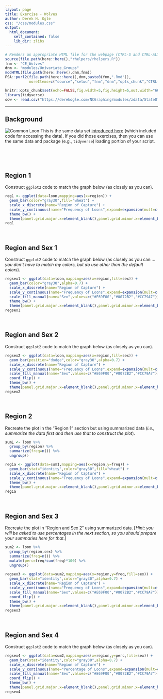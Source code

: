 ```yaml
---
layout: page
title: Exercise - Wolves
author: Derek H. Ogle
css: "/css/modules.css"
output:
  html_document:
    self_contained: false
    lib_dir: zlibs
---
```


```r
# Renders an appropriate HTML file for the webpage (CTRL-S and CTRL-ALT-C)
source(file.path(here::here(),"rhelpers/rhelpers.R"))
fnm <- "CE_Wolves"
dnm <- "modules/Univariate_Groups"
modHTML(file.path(here::here(),dnm,fnm))
FSA::purl2(file.path(here::here(),dnm,paste0(fnm,".Rmd")),
           moreItems=c("source","setwd","fnm","dnm","opts_chunk","CTRL-S"))
```
```r
knitr::opts_chunk$set(echo=FALSE,fig.width=5,fig.height=5,out.width="60%")
library(tidyverse)
sow <- read.csv("https://derekogle.com/NCGraphing/modules/zdata/StateOfWolf.csv")
```

----

## Background
<img src="../zimgs/loon.jpg" alt="Common Loon" class="img-right">
This is the same data set [introduced here](../Intro/CE_Loons.html) (which included code for accessing the data). If you did those exercises, then you can use the same data and package (e.g., `tidyverse`) loading portion of your script.

&nbsp;

&nbsp;


## Region 1
Construct `ggplot2` code to match the graph below (as closely as you can).

```r
reg1 <- ggplot(data=loon,mapping=aes(x=region)) +
  geom_bar(color="gray30",fill="wheat") +
  scale_x_discrete(name="Region of Capture") +
  scale_y_continuous(name="Frequency of Loons",expand=expansion(mult=c(0,0.05))) +
  theme_bw() +  
  theme(panel.grid.major.x=element_blank(),panel.grid.minor.x=element_blank())
reg1
```

&nbsp;

## Region and Sex 1
Construct `ggplot2` code to match the graph below (as closely as you can ... *you don't have to match my colors, but do use other than the default colors*).

```r
regsex1 <- ggplot(data=loon,mapping=aes(x=region,fill=sex)) +
  geom_bar(color="gray30",alpha=0.7) +
  scale_x_discrete(name="Region of Capture") +
  scale_y_continuous(name="Frequency of Loons",expand=expansion(mult=c(0,0.05))) +
  scale_fill_manual(name="Sex",values=c("#E69F00","#0072B2","#CC79A7")) +
  theme_bw() +  
  theme(panel.grid.major.x=element_blank(),panel.grid.minor.x=element_blank())
regsex1
```

&nbsp;

## Region and Sex 2
Construct `ggplot2` code to match the graph below (as closely as you can).

```r
regsex2 <- ggplot(data=loon,mapping=aes(x=region,fill=sex)) +
  geom_bar(position="dodge",color="gray30",alpha=0.7) +
  scale_x_discrete(name="Region of Capture") +
  scale_y_continuous(name="Frequency of Loons",expand=expansion(mult=c(0,0.05))) +
  scale_fill_manual(name="Sex",values=c("#E69F00","#0072B2","#CC79A7")) +
  coord_flip() +
  theme_bw() +
  theme(panel.grid.major.x=element_blank(),panel.grid.minor.x=element_blank())
regsex2
```

&nbsp;

## Region 2
Recreate the plot in the "Region 1" section but using summarized data (*i.e., summarize the data first and then use that to construct the plot*).

```r
sum1 <- loon %>%
  group_by(region) %>%
  summarize(freq=n()) %>%
  ungroup()

reg1a <- ggplot(data=sum1,mapping=aes(x=region,y=freq)) +
  geom_bar(stat="identity",color="gray30",fill="wheat") +
  scale_x_discrete(name="Region of Capture") +
  scale_y_continuous(name="Frequency of Loons",expand=expansion(mult=c(0,0.05))) +
  theme_bw() +  
  theme(panel.grid.major.x=element_blank(),panel.grid.minor.x=element_blank())
reg1a
```

&nbsp;

## Region and Sex 3
Recreate the plot in "Region and Sex 2" using summarized data. [*Hint: you will be asked to use percentages in the next section, so you should prepare your summaries here for that*.]

```r
sum2 <- loon %>%
  group_by(region,sex) %>%
  summarize(freq=n()) %>%
  mutate(perc=freq/sum(freq)*100) %>%
  ungroup()
  
regsex3 <- ggplot(data=sum2,mapping=aes(x=region,y=freq,fill=sex)) +
  geom_bar(stat="identity",color="gray30",alpha=0.7) +
  scale_x_discrete(name="Region of Capture") +
  scale_y_continuous(name="Frequency of Loons",expand=expansion(mult=c(0,0.05))) +
  scale_fill_manual(name="Sex",values=c("#E69F00","#0072B2","#CC79A7")) +
  coord_flip() +
  theme_bw() +  
  theme(panel.grid.major.x=element_blank(),panel.grid.minor.x=element_blank())
regsex3
```

&nbsp;

## Region and Sex 4
Construct `ggplot2` code to match the graph below (as closely as you can).

```r
regsex4 <- ggplot(data=sum2,mapping=aes(x=region,y=perc,fill=sex)) +
  geom_bar(stat="identity",color="gray30",alpha=0.7) +
  scale_x_discrete(name="Region of Capture") +
  scale_y_continuous(name="Percentage of Loons",expand=expansion(mult=c(0,0.05))) +
  scale_fill_manual(name="Sex",values=c("#E69F00","#0072B2","#CC79A7")) +
  coord_flip() +
  theme_bw() +  
  theme(panel.grid.major.x=element_blank(),panel.grid.minor.x=element_blank())
regsex4
```
